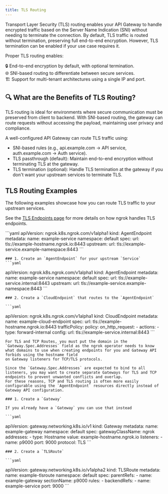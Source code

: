 ```yaml
---
title: TLS Routing
---
```


Transport Layer Security (TLS) routing enables your API Gateway to handle encrypted traffic based on the Server Name Indication (SNI) without needing to terminate the connection. By default, TLS traffic is routed without termination, preserving full end-to-end encryption. However, TLS termination can be enabled if your use case requires it.

Proper TLS routing enables:

🔒 End-to-end encryption by default, with optional termination. <br /> 🌐 SNI-based routing to differentiate between secure services. <br /> 🏗 Support for multi-tenant architectures using a single IP and port. <br />

## 🔍 What are the Benefits of TLS Routing?

TLS routing is ideal for environments where secure communication must be preserved from client to backend. 
With SNI-based routing, the gateway can route requests without accessing the payload, maintaining user privacy and compliance.

A well-configured API Gateway can route TLS traffic using:

- SNI-based rules (e.g., api.example.com → API service, auth.example.com → Auth service).
- TLS passthrough (default): Maintain end-to-end encryption without terminating TLS at the gateway.
- TLS termination (optional): Handle TLS termination at the gateway if you don't want your upstream services to terminate TLS.


## TLS Routing Examples

The following examples showcase how you can route TLS traffic to your upstream services.

See the [TLS Endpoints page](/docs/universal-gateway/tls/) for more details on how ngrok handles TLS endpoints.

<Tabs>
	<Tab title="AgentEndpoint">
	```yaml
  apiVersion: ngrok.k8s.ngrok.com/v1alpha1
  kind: AgentEndpoint
  metadata:
    name: example-service
    namespace: default
  spec:
    url: tls://example-hostname.ngrok.io:8443
    upstream:
      url: tls://example-service.example-namespace:8443
	```
	</Tab>
	<Tab title="CloudEndpoint with AgentEndpoint">

	### 1. Create an `AgentEndpoint` for your upstream `Service`
	```yaml
  apiVersion: ngrok.k8s.ngrok.com/v1alpha1
  kind: AgentEndpoint
  metadata:
    name: example-service
    namespace: default
  spec:
    url: tls://example-service.internal:8443
    upstream:
      url: tls://example-service.example-namespace:8443
	```

	### 2. Create a `CloudEndpoint` that routes to the `AgentEndpoint`

	```yaml
  apiVersion: ngrok.k8s.ngrok.com/v1alpha1
  kind: CloudEndpoint
  metadata:
    name: example-cloud-endpoint
  spec:
    url: tls://example-hostname.ngrok.io:8443
    trafficPolicy:
      policy:
        on_http_request:
        - actions:
          - type: forward-internal
            config:
              url: tls://example-service.internal:8443
	```
	</Tab>
	<Tab title="Gateway API">

	For TLS and TCP Routes, you must put the domain in the `Gateway.Spec.Addresses` field as the ngrok operator needs to know what domains to use when creating endpoints for you and Gateway API forbids using the hostname field
	on Gateway listeners for TCP/TLS protocols.

	Since the `Gateway.Spec.Addresses` are expected to bind to all listeners, you may want to create separate Gateways for TLS and TCP endpoints to prevent unwanted conflicts and overlap.
	For these reasons, TCP and TLS routing is often more easily configurable using the `AgentEndpoint` resources directly instead of Gateway API configuration.

	### 1. Create a `Gateway`

	If you already have a `Gateway` you can use that instead

	```yaml
  apiVersion: gateway.networking.k8s.io/v1
  kind: Gateway
  metadata:
    name: example-gateway
    namespace: default
  spec:
    gatewayClassName: ngrok
    addresses:
    - type: Hostname
      value: example-hostname.ngrok.io
    listeners:
      - name: p9000
        port: 9000
        protocol: TLS
	```

	### 2. Create a `TLSRoute`

	```yaml
  apiVersion: gateway.networking.k8s.io/v1alpha2
  kind: TLSRoute
  metadata:
    name: example-tlsroute
    namespace: default
  spec:
    parentRefs:
      - name: example-gateway
        sectionName: p9000
    rules:
      - backendRefs:
          - name: example-service
            port: 9000
	```
	</Tab>
</Tabs>
